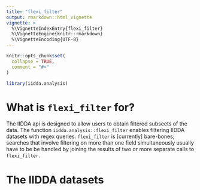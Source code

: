 ```yaml
---
title: "flexi_filter"
output: rmarkdown::html_vignette
vignette: >
  %\VignetteIndexEntry{flexi_filter}
  %\VignetteEngine{knitr::rmarkdown}
  %\VignetteEncoding{UTF-8}
---
```


```r
knitr::opts_chunk$set(
  collapse = TRUE,
  comment = "#>"
)
```

```r
library(iidda.analysis)
```

# What is `flexi_filter` for?
The IIDDA api is designed to allow users to obtain filtered subseets of the
data. The function `iidda.analysis::flexi_filter` enables filtering IIDDA
datasets with regex queries. `flexi_filter` is [currently] bare-bones; searches
that involve filtering on more than one field simultaneously usually have to be
be handled by joining the results of two or more separate calls to
`flexi_filter`.

# The IIDDA datasets


